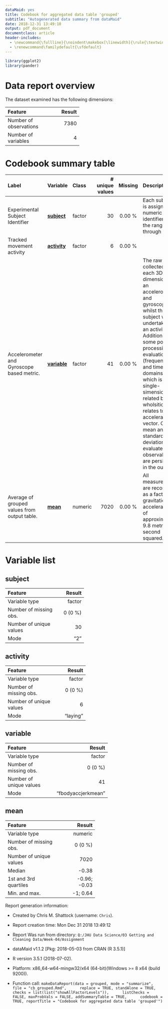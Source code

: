 ```yaml
---
dataMaid: yes
title: Codebook for aggregated data table 'grouped'
subtitle: "Autogenerated data summary from dataMaid"
date: 2018-12-31 13:49:10
output: pdf_document
documentclass: article
header-includes:
  - \newcommand{\fullline}{\noindent\makebox[\linewidth]{\rule{\textwidth}{0.4pt}}}
  - \renewcommand\familydefault{\sfdefault}
---
```

```r
library(ggplot2)
library(pander)
```
# Data report overview
The dataset examined has the following dimensions:


---------------------------------
Feature                    Result
------------------------ --------
Number of observations       7380

Number of variables             4
---------------------------------












# Codebook summary table

----------------------------------------------------------------------------------------------------
Label           Variable         Class       # unique  Missing  Description                         
                                               values                                               
--------------- ---------------- --------- ---------- --------- ------------------------------------
Experimental    **[subject]**    factor            30  0.00 %   Each subject is assigned a numeric  
Subject                                                         identifier in the range 1 through   
Identifier                                                      30.                                 

Tracked         **[activity]**   factor             6  0.00 %                                       
movement                                                                                            
activity                                                                                            

Accelerometer   **[variable]**   factor            41  0.00 %   The raw data collected in each 3D   
and                                                             dimension by an accelerometer and   
Gyroscope                                                       gyroscope whilst the subject was    
based                                                           undertaking an activity.            
metric.                                                         Additionally, some post-processing  
                                                                evaluation (frequency and time      
                                                                domains) which is not               
                                                                single-simension related but        
                                                                wholsitically relates to an         
                                                                acceleration vector. Only mean and  
                                                                standard deviation evaluated        
                                                                observables are persisted in the    
                                                                output.                             

Average of      **[mean]**       numeric         7020  0.00 %   All measurements are recorded as a  
grouped                                                         factor of gravitational             
values from                                                     acceleration g of approximaely 9.8  
output                                                          metre per second squared.           
table.                                                                                              
----------------------------------------------------------------------------------------------------




# Variable list
## subject


-----------------------------------
Feature                      Result
------------------------- ---------
Variable type                factor

Number of missing obs.      0 (0 %)

Number of unique values          30

Mode                            "2"
-----------------------------------




\fullline

## activity


------------------------------------
Feature                       Result
------------------------- ----------
Variable type                 factor

Number of missing obs.       0 (0 %)

Number of unique values            6

Mode                        "laying"
------------------------------------




\fullline

## variable


----------------------------------------------
Feature                                 Result
------------------------- --------------------
Variable type                           factor

Number of missing obs.                 0 (0 %)

Number of unique values                     41

Mode                        "fbodyaccjerkmean"
----------------------------------------------




\fullline

## mean


----------------------------------------
Feature                           Result
------------------------- --------------
Variable type                    numeric

Number of missing obs.           0 (0 %)

Number of unique values             7020

Median                             -0.38

1st and 3rd quartiles       -0.96; -0.03

Min. and max.                   -1; 0.64
----------------------------------------




\fullline



Report generation information:

 *  Created by Chris M. Shattock (username: `Chris`).

 *  Report creation time: Mon Dec 31 2018 13:49:12

 *  Report Was run from directory: `Q:/JHU Data Science/03 Getting and Cleaning Data/Week-04/Assignment`

 *  dataMaid v1.1.2 [Pkg: 2018-05-03 from CRAN (R 3.5.1)]

 *  R version 3.5.1 (2018-07-02).

 *  Platform: x86_64-w64-mingw32/x64 (64-bit)(Windows >= 8 x64 (build 9200)).

 *  Function call: `makeDataReport(data = grouped, mode = "summarize", file = "cb_grouped.Rmd", 
    replace = TRUE, standAlone = TRUE, checks = list(list("showAllFactorLevels")), 
    listChecks = FALSE, maxProbVals = FALSE, addSummaryTable = TRUE, 
    codebook = TRUE, reportTitle = "Codebook for aggregated data table 'grouped'")`

